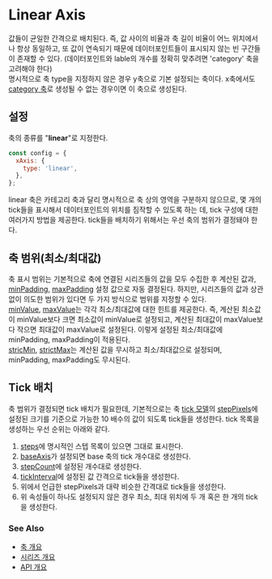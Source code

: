 # Linear Axis

값들이 균일한 간격으로 배치된다.
즉, 값 사이의 비율과 축 길이 비율이 어느 위치에서나 항상 동일하고,
또 값이 연속되기 때문에 데이터포인트들이 표시되지 않는 빈 구간들이 존재할 수 있다.
(데이터포인트와 lable의 개수를 정확히 맞추려면 'category' 축을 고려해야 한다)<br/>
명시적으로 축 type을 지정하지 않은 경우 y축으로 기본 설정되는 축이다. 
x축에서도 [category 축](/guide/axis/linear)로 생성될 수 없는 경우이면 이 축으로 생성된다.<br/>

## 설정

축의 종류를 "**linear**"로 지정한다.

```js
const config = {
  xAxis: {
    type: 'linear',
  },
};
```

linear 축은 카테고리 축과 달리 명시적으로 축 상의 영역을 구분하지 않으므로, 
몇 개의 tick들을 표시해서 데이터포인트의 위치를 짐작할 수 있도록 하는 데,
tick 구성에 대한 여러가지 방법을 제공한다. tick들을 배치하기 위해서는 우선 축의 범위가 결정돼야 한다.

## 축 범위(최소/최대값)

축 표시 범위는 기본적으로 축에 연결된 시리즈들의 값을 모두 수집한 후 계산된 값과,
[minPadding](/config/config/xAxis/linear#minpadding), [maxPadding](/config/config/xAxis/linear#maxpadding) 설정 값으로 자동 결정된다.
하지만, 시리즈들의 값과 상관없이 의도한 범위가 있다면 두 가지 방식으로 범위를 지정할 수 있다.<br/>
[minValue](/config/config/xAxis/linear#minvalue), [maxValue](/config/config/xAxis/linear#maxvalue)는 각각 최소/최대값에 대한 힌트를 제공한다.
즉, 계산된 최소값이 minValue보다 크면 최소값이 minValue로 설정되고,
계산된 최대값이 maxValue보다 작으면 최대값이 maxValue로 설정된다. 이렇게 설정된 최소/최대값에 minPadding, maxPadding이 적용된다.<br/>
[stricMin](/config/config/xAxis/linear#strictmin), [strictMax](/config/config/xAxis/linear#strictmax)는 계산된 값을 무시하고 최소/최대값으로 설정되며,
minPadding, maxPadding도 무시된다.

## Tick 배치

축 범위가 결정되면 tick 배치가 필요한데, 기본적으로는 축 [tick 모델](/config/config/xAxis/linear/tick)의 [stepPixels](/config/config/xAxis/linear/tick#steppixels)에 설정된
크기를 기준으로 가능한 10 배수의 값이 되도록 tick들을 생성한다.
tick 목록을 생성하는 우선 순위는 아래와 같다.<br/>

1. [steps](/config/config/xAxis/linear/tick/#steps)에 명시적인 스텝 목록이 있으면 그대로 표시한다.
2. [baseAxis](/config/config/xAxis/linear/tick/#baseaxis)가 설정되면 base 축의 tick 개수대로 생성한다.
3. [stepCount](/config/config/xAxis/linear/tick/#stepcount)에 설정된 개수대로 생성한다.
4. [tickInterval](/config/config/xAxis/linear/tick/#tickInterval)에 설정된 값 간격으로 tick들을 생성한다.
5. 위에서 언급한 stepPixels과 대략 비슷한 간격대로 tick들을 생성한다.
6. 위 속성들이 하나도 설정되지 않은 경우 최소, 최대 위치에 두 개 혹은 한 개의 tick을 생성한다.

### See Also

- [축 개요](/guide/axes)
- [시리즈 개요](/guide/series)
- [API 개요](/docs)

